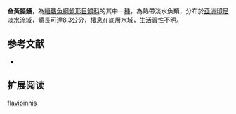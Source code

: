 {{Speciesbox
| name = 金黃擬鱯
| image = 
| image_width = 250px
| image_caption = 
| status = NE
| status_system = IUCN3.1
| genus = Pseudomystus
| species = flavipinnis
| authority = Ng & Rachmatika, 1999
| synonyms = 
}}
'''金黃擬鱯'''，為[[輻鰭魚綱|輻鰭魚綱]][[鯰形目|鯰形目]][[鱨科|鱨科]]的其中一[[種|種]]，為熱帶淡水魚類，分布於[[亞洲|亞洲]][[印尼|印尼]]淡水流域，體長可達8.3公分，棲息在底層水域，生活習性不明。

==参考文献==
*{{FishBase_species|genus=Pseudomystus|species=flavipinnis|year=2015|month=4}}

== 扩展阅读 ==
{{refbegin}}
{{wikispecies-inline|Pseudomystus flavipinnis|金黃擬鱯}}
{{refend}}
{{Taxonbar|from=Q5584814}}

[[Category:擬鱯屬|flavipinnis]]